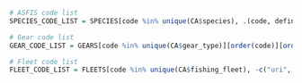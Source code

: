 ```r
# ASFIS code list
SPECIES_CODE_LIST = SPECIES[code %in% unique(CA$species), .(code, definition, name_en, name_fr, taxon_family)][order(code)]

# Gear code list
GEAR_CODE_LIST = GEARS[code %in% unique(CA$gear_type)][order(code)][order(code)]

# Fleet code list
FLEET_CODE_LIST = FLEETS[code %in% unique(CA$fishing_fleet), -c("uri", "definition")][order(code)]
```